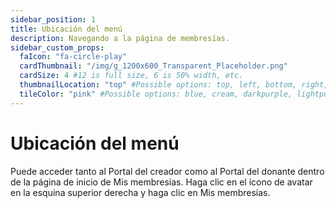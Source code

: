 ```yaml
---
sidebar_position: 1
title: Ubicación del menú
description: Navegando a la página de membresías.
sidebar_custom_props:
  faIcon: "fa-circle-play"
  cardThumbnail: "/img/g_1200x600_Transparent_Placeholder.png"
  cardSize: 4 #12 is full size, 6 is 50% width, etc.
  thumbnailLocation: "top" #Possible options: top, left, bottom, right, none
  tileColor: "pink" #Possible options: blue, cream, darkpurple, lightpurple, mauve, orange, pink, none
---
```


# Ubicación del menú

Puede acceder tanto al Portal del creador como al Portal del donante dentro de la página de inicio de Mis membresías. Haga clic en el ícono de avatar en la esquina superior derecha y haga clic en Mis membresías.